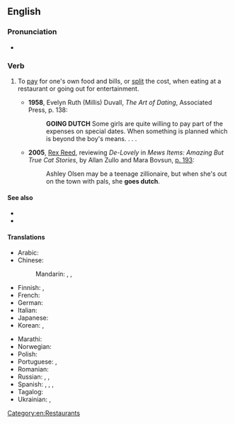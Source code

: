 ==English==
{{wikipedia|Going Dutch}}

===Pronunciation===
* {{audio|en|en-au-go Dutch.ogg|Audio (AU)}}

===Verb===
{{en-verb|go<goes,,went,gone> Dutch}}

# {{lb|en|idiom|informal|slang}} To [[pay]] for one's own food and bills, or [[split]] the cost, when eating at a restaurant or going out for entertainment.
#* '''1958''', Evelyn Ruth (Millis) Duvall, ''The Art of Dating'', Associated Press, p. 138:
#*: '''GOING DUTCH''' Some girls are quite willing to pay part of the expenses on special dates. When something is planned which is beyond the boy's means. . . .
#* '''2005''', [[w:Rex Reed|Rex Reed]], reviewing ''De-Lovely'' in ''Mews Items: Amazing But True Cat Stories'', by Allan Zullo and Mara Bovsun, [http://books.google.com/books?id=m2G5BIoIKZgC&pg=RA1-PA193&dq=%22goes+Dutch%22&lr=&ei=Ip1kR6PgCYLusgPSorScAw&sig=pPIwDBOtKTAZB9TTurE0u7j-7oY#PRA1-PA195,M1 p. 193]:
#*: Ashley Olsen may be a teenage zillionaire, but when she's out on the town with pals, she '''goes dutch'''.

====See also====
* {{l|en|Dutch treat}}
* {{l|en|go halves}}

====Translations====
{{trans-top|split the cost}}
* Arabic: {{t|ar|تقاسم التكلفة|alt=تقاسم التكلفَة}}
* Chinese:
*: Mandarin: {{qualifier|informal}} {{t+|cmn|AA制|tr=èièi zhì|sc=Hani}}, {{qualifier|formal}} {{t|cmn|各自付帳|sc=Hani}}, {{t|cmn|各自付帐|tr=gèzì fùzhàng|sc=Hani}}
* Finnish: {{t|fi|[[maksaa]] [[oma]]nsa}}, {{t|fi|[[jakaa]] [[lasku]]}}
* French: {{t|fr|[[payer]] [[chacun]] [[sa]] [[part]]}}
* German: {{t|de|getrennte Kasse machen}}
* Italian: {{t|it|[[fare]] [[alla romana]]}}
* Japanese: {{t+|ja|割り勘|alt=割り勘する|tr=わりかんする, warikan suru}}
* Korean: {{t|ko|더치페이|sc=Kore}}, {{t|ko|엔빵|sc=Kore}}
{{trans-mid}}
* Marathi: {{t|mr|तुझे तु माझे मी}}
* Norwegian: {{t+|no|spleise}}
* Polish: {{t|pl|płacić osobno}}
* Portuguese: {{t|pt|[[dividir]] [[o]] [[custo]]}}, {{t|pt|[[dividir]] [[a]] [[conta]]}}
* Romanian: {{t|ro|plăti nemțește|lit=paying German-style}}
* Russian: {{t|ru|устра́ивать скла́дчину|impf}}, {{t|ru|устро́ить скла́дчину|pf}}, {{t|ru|плати́ть отде́льно}}
* Spanish: {{t|es|ir a escote}}, {{t|es|pagar a escote}}, {{t|es|pagar a la inglesa}}, {{t|es|pagar a pachas}}
* Tagalog: {{t|tl|kanya-kanyang bayad}}
* Ukrainian: {{t|uk|плати́ти ко́жен за се́бе}}, {{t|uk|плати́ти в скла́дчину}}
{{trans-bottom}}

[[Category:en:Restaurants]]